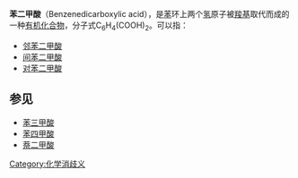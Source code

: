 {{NoteTA|G1=Chemistry}}
'''苯二甲酸'''（Benzenedicarboxylic acid），是[[苯|苯]]环上两个[[氢|氢]]原子被[[羧基|羧基]]取代而成的一种[[有机化合物|有机化合物]]，分子式C<sub>6</sub>H<sub>4</sub>(COOH)<sub>2</sub>。可以指：

*[[邻苯二甲酸|邻苯二甲酸]]
*[[间苯二甲酸|间苯二甲酸]]
*[[对苯二甲酸|对苯二甲酸]]

==参见==
* [[苯三甲酸|苯三甲酸]]
* [[苯四甲酸|苯四甲酸]]
* [[萘二甲酸|萘二甲酸]]

{{消歧义}}
[[Category:化学消歧义|Category:化学消歧义]]